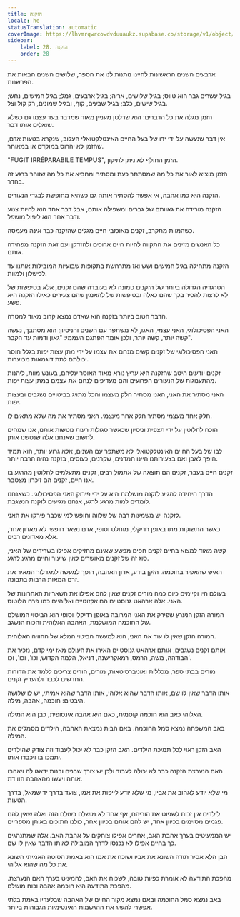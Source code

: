 ```yaml
---
title: הזקנה
locale: he
statusTranslation: automatic
coverImage: https://lhvmrqwrcowdvduuaukz.supabase.co/storage/v1/object/public/strapi-uploads/small_cover-educacion-fundamental.webp-2d51a7828a2b1309555be27f7e2a61a0.webp
sidebar:
    label: 28. הזקנה
    order: 28
---
```

ארבעים השנים הראשונות לחיינו נותנות לנו את הספר, שלושים השנים הבאות את הפרשנות.

בגיל עשרים גבר הוא טווס; בגיל שלושים, אריה; בגיל ארבעים, גמל; בגיל חמישים, נחש; בגיל שישים, כלב; בגיל שבעים, קוף, ובגיל שמונים, רק קול וצל.

הזמן מגלה את כל הדברים: הוא שרלטן מעניין מאוד שמדבר בעד עצמו גם כשלא שואלים אותו דבר.

אין דבר שנעשה על ידי ידו של בעל החיים האינטלקטואלי העלוב, שנקרא בטעות אדם, שהזמן לא יהרוס במוקדם או במאוחר.

"FUGIT IRRÉPARABILE TEMPUS", הזמן החולף לא ניתן לתיקון.

הזמן מוציא לאור את כל מה שמסתתר כעת ומסתיר ומחביא את כל מה שזוהר ברגע זה בהדר.

הזקנה היא כמו אהבה, אי אפשר להסתיר אותה גם כשהיא מחופשת לבגדי הנעורים.

הזקנה מורידה את גאוותם של גברים ומשפילה אותם, אבל דבר אחד הוא להיות צנוע ודבר אחר הוא ליפול מושפל.

כשהמוות מתקרב, זקנים מאוכזבי חיים מגלים שהזקנה כבר אינה מעמסה.

כל האנשים מזינים את התקווה לחיות חיים ארוכים ולהזדקן ועם זאת הזקנה מפחידה אותם.

הזקנה מתחילה בגיל חמישים ושש ואז מתרחשת בתקופות שבועיות המובילות אותנו עד לכישלון ולמוות.

הטרגדיה הגדולה ביותר של הזקנים טמונה לא בעובדה שהם זקנים, אלא בטיפשות של לא לרצות להכיר בכך שהם כאלה ובטיפשות של להאמין שהם צעירים כאילו הזקנה היא פשע.

הדבר הטוב ביותר בזקנה הוא שאדם נמצא קרוב מאוד למטרה.

האני הפסיכולוגי, האני עצמי, האגו, לא משתפר עם השנים והניסיון; הוא מסתבך, נעשה קשה יותר, קשה יותר, ולכן אומר הפתגם העממי: "גאון ודמות עד הקבר".

האני הפסיכולוגי של זקנים קשים מנחם את עצמו על ידי מתן עצות יפות בגלל חוסר יכולתם לתת דוגמאות מכוערות.

זקנים יודעים היטב שהזקנה היא עריץ נורא מאוד האוסר עליהם, בעונש מוות, ליהנות מהתענוגות של הנעורים הפרועים והם מעדיפים לנחם את עצמם במתן עצות יפות.

האני מסתיר את האני, האני מסתיר חלק מעצמו והכל מתויג בביטויים נשגבים ובעצות יפות.

חלק אחד מעצמי מסתיר חלק אחר מעצמי. האני מסתיר את מה שלא מתאים לו.

הוכח לחלוטין על ידי תצפית וניסיון שכאשר סגולות רעות נוטשות אותנו, אנו שמחים לחשוב שאנחנו אלה שנטשנו אותן.

לבו של בעל החיים האינטלקטואלי לא משתפר עם השנים, אלא גרוע יותר, הוא תמיד הופך לאבן ואם בצעירותנו היינו חמדנים, שקרנים, כעוסים, בזקנה נהיה הרבה יותר.

זקנים חיים בעבר, זקנים הם תוצאה של אתמול רבים, זקנים מתעלמים לחלוטין מהרגע בו אנו חיים, זקנים הם זיכרון מצטבר.

הדרך היחידה להגיע לזקנה מושלמת היא על ידי פירוק האני הפסיכולוגי. כשאנחנו לומדים למות מרגע לרגע, אנחנו מגיעים לזקנה הנשגבת.

לזקנה יש משמעות רבה של שלווה וחופש למי שכבר פירקו את האני.

כאשר התשוקות מתו באופן רדיקלי, מוחלט וסופי, אדם נשאר חופשי לא מאדון אחד, אלא מאדונים רבים.

קשה מאוד למצוא בחיים זקנים חפים מפשע שאינם מחזיקים אפילו בשרידים של האני, סוג זה של זקנים מאושרים לאין שיעור וחיים מרגע לרגע.

האיש שהאפיר בחוכמה. הזקן בידע, אדון האהבה, הופך למעשה למגדלור המאיר את זרם המאות הרבות בתבונה.

בעולם היו וקיימים כיום כמה מורים זקנים שאין להם אפילו את השאריות האחרונות של האני. אלה ארהאט גנוסטיים הם אקזוטיים ואלוהיים כמו פרח הלוטוס.

המורה הזקן הנערץ שפירק את האני המרובה באופן רדיקלי וסופי הוא הביטוי המושלם של החוכמה המושלמת, האהבה האלוהית והכוח הנשגב.

המורה הזקן שאין לו עוד את האני, הוא למעשה הביטוי המלא של ההוויה האלוהית.

אותם זקנים נשגבים, אותם ארהאט גנוסטיים האירו את העולם מאז ימי קדם, נזכיר את הבודהה, משה, הרמס, רמאקרישנה, דניאל, הלמה הקדוש, וכו', וכו', וכו'.

מורים בבתי ספר, מכללות ואוניברסיטאות, מורים, הורים צריכים ללמד את הדורות החדשים לכבד ולהעריץ זקנים.

אותו הדבר שאין לו שם, אותו הדבר שהוא אלוהי, אותו הדבר שהוא אמיתי, יש לו שלושה היבטים: חוכמה, אהבה, מילה.

האלוהי כאב הוא חוכמה קוסמית, כאם היא אהבה אינסופית, כבן הוא המילה.

באב המשפחה נמצא סמל החוכמה. באם הבית נמצאת האהבה, הילדים מסמלים את המילה.

האב הזקן ראוי לכל תמיכת הילדים. האב הזקן כבר לא יכול לעבוד וזה צודק שהילדים יתמכו בו ויכבדו אותו.

האם הנערצת הזקנה כבר לא יכולה לעבוד ולכן יש צורך שבנים ובנות ידאגו לה ויאהבו אותה ויעשו מהאהבה הזו דת.

מי שלא יודע לאהוב את אביו, מי שלא יודע לייפות את אמו, צועד בדרך יד שמאל, בדרך הטעות.

לילדים אין זכות לשפוט את הוריהם, אף אחד לא מושלם בעולם הזה ואלה שאין להם פגמים מסוימים בכיוון אחד, יש להם אותם בכיוון אחר, כולנו חתוכים באותן מספריים.

יש הממעיטים בערך אהבת האב, אחרים אפילו צוחקים על אהבת האב. אלה שמתנהגים כך בחיים אפילו לא נכנסו לדרך המובילה לאותו הדבר שאין לו שם.

הבן הלא אסיר תודה השונא את אביו ושוכח את אמו הוא באמת הסוטה האמיתי השונא את כל מה שהוא אלוהי.

מהפכת התודעה לא אומרת כפיות טובה, לשכוח את האב, להמעיט בערך האם הנערצת. מהפכת התודעה היא חוכמה אהבה וכוח מושלם.

באב נמצא סמל החוכמה ובאם נמצא מקור החיים של האהבה שבלעדיו באמת בלתי אפשרי להשיג את ההגשמות האינטימיות הגבוהות ביותר.

